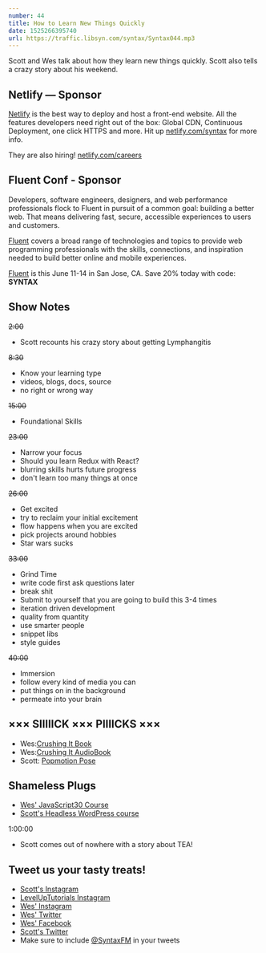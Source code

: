 ```yaml
---
number: 44
title: How to Learn New Things Quickly
date: 1525266395740
url: https://traffic.libsyn.com/syntax/Syntax044.mp3
---
```


Scott and Wes talk about how they learn new things quickly. Scott also tells a crazy story about his weekend.

## Netlify — Sponsor

[Netlify](https://netlify.com/syntax) is the best way to deploy and host a front-end website. All the features developers need right out of the box: Global CDN, Continuous Deployment, one click HTTPS and more. Hit up [netlify.com/syntax](https://netlify.com/syntax) for more info.

They are also hiring! [netlify.com/careers](https://netlify.com/careers)

## Fluent Conf - Sponsor

Developers, software engineers, designers, and web performance professionals flock to Fluent in pursuit of a common goal: building a better web. That means delivering fast, secure, accessible experiences to users and customers.

[Fluent](https://conferences.oreilly.com/fluent/fl-ca) covers a broad range of technologies and topics to provide web programming professionals with the skills, connections, and inspiration needed to build better online and mobile experiences.

[Fluent](https://conferences.oreilly.com/fluent/fl-ca) is this June 11-14 in San Jose, CA. Save 20% today with code: **SYNTAX**


## Show Notes

~~2:00~~

* Scott recounts his crazy story about getting Lymphangitis

~~8:30~~

* Know your learning type
* videos, blogs, docs, source
* no right or wrong way

~~15:00~~

* Foundational Skills

~~23:00~~

* Narrow your focus
* Should you learn Redux with React?
* blurring skills hurts future progress
* don't learn too many things at once

~~26:00~~

* Get excited
* try to reclaim your initial excitement
* flow happens when you are excited
* pick projects around hobbies
* Star wars sucks

~~33:00~~

* Grind Time
* write code first ask questions later
* break shit
* Submit to yourself that you are going to build this 3-4 times
* iteration driven development
* quality from quantity
* use smarter people
* snippet libs
* style guides

~~40:00~~

* Immersion
* follow every kind of media you can
* put things on in the background
* permeate into your brain

## ××× SIIIIICK ××× PIIIICKS ×××

* Wes:[Crushing It Book](https://amzn.to/2FC4PIv)
* Wes:[Crushing It AudioBook](https://amzn.to/2JL8ZQQ)
* Scott: [Popmotion Pose](https://popmotion.io/pose/)


## Shameless Plugs

* [Wes' JavaScript30 Course](https://javascript30.com/)
* [Scott's Headless WordPress course](https://LevelUpTutorials.com/store)


1:00:00

* Scott comes out of nowhere with a story about TEA!

## Tweet us your tasty treats!

* [Scott's Instagram](https://www.instagram.com/stolinski/)
* [LevelUpTutorials Instagram](https://www.instagram.com/LevelUpTutorials/)
* [Wes' Instagram](https://www.instagram.com/wesbos/)
* [Wes' Twitter](https://twitter.com/wesbos)
* [Wes' Facebook](https://www.facebook.com/wesbos.developer)
* [Scott's Twitter](https://twitter.com/stolinski)
* Make sure to include [@SyntaxFM](https://twitter.com/SyntaxFM) in your tweets
